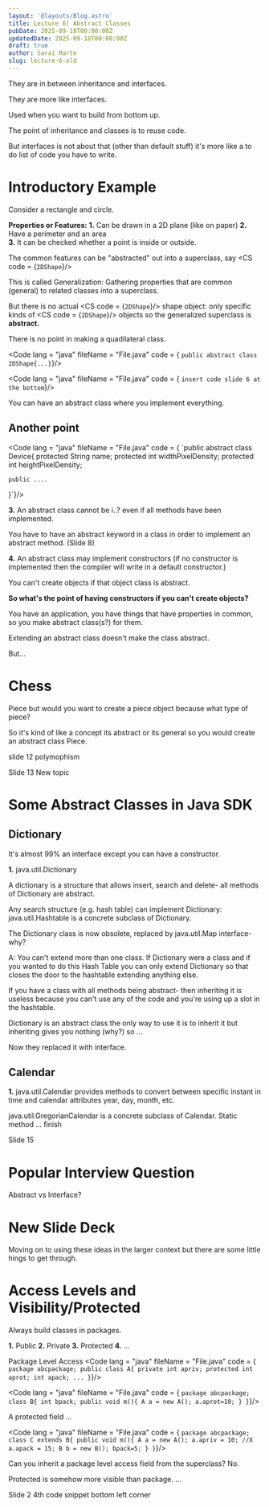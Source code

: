 ```yaml
---
layout: '@layouts/Blog.astro'
title: Lecture 6| Abstract Classes  
pubDate: 2025-09-18T00:00:00Z 
updatedDate: 2025-09-18T00:00:00Z 
draft: true
author: Sarai Marte
slug: lecture-6-old
---
```



They are in between inheritance and interfaces. 

They are more like interfaces. 

Used when you want to build from bottom up. 

The point of inheritance and classes is to reuse code. 

But interfaces is not about that (other than default stuff) it's more like a to do list of code you have to write. 

# Introductory Example 

Consider a rectangle and circle. 

**Properties or Features:**
**1.** Can be drawn in a 2D plane (like on paper)
**2.** Have a perimeter and an area  
**3.** It can be checked whether a point is inside or outside. 

The common features can be "abstracted" out into a superclass, say <CS code = {`2DShape`}/>

This is called Generalization: Gathering properties that are common (general) to related classes into a superclass. 

But there is no actual <CS code = {`2DShape`}/> shape object: only specific kinds of <CS code = {`2DShape`}/> objects so the generalized superclass is **abstract.**

There is no point in making a quadilateral class. 


<Code lang = "java" fileName = "File.java" code = {
`public abstract class 2DShape{...}`}/>


<Code lang = "java" fileName = "File.java" code = {
`insert code slide 6 at the bottom`}/>

You can have an abstract class where you implement everything. 

## Another point 

<Code lang = "java" fileName = "File.java" code = {
`public abstract class Device{
    protected String name;
    protected int widthPixelDensity;
    protected int heightPixelDensity;

    public ....
}`}/>

**3.** An abstract class cannot be i..? even if all methods have been implemented. 


You have to have an abstract keyword in a class in order to implement an abstract method. (Slide 8)

**4.** An abstract class may implement constructors (if no constructor is implemented then the compiler will write in a default constructor.)


You can't create objects if that object class is abstract.   

**So what's the point of having constructors if you can't create objects?**

You have an application, you have things that have properties in common, so you make abstract class(s?) for them.

Extending an abstract class doesn't make the class abstract. 

But...

# Chess 

Piece but would you want to create a piece object because what type of piece? 

So it's kind of like a concept its abstract or its general so you would create an abstract class Piece. 

slide 12 polymophism 

Slide 13 New topic 

# Some Abstract Classes in Java SDK 

## Dictionary

It's almost 99% an interface except you can have a constructor. 

**1.** java.util.Dictionary 

A dictionary is a structure that allows insert, search and delete- all methods of Dictionary are abstract. 

Any search structure (e.g. hash table) can implement Dictionary: java.util.Hashtable is a concrete subclass of Dictionary. 

The Dictionary class is now obsolete, replaced by java.util.Map interface- why?


A: You can't extend more than one class. If Dictionary were a class and if you wanted to do this Hash Table you can only extend Dictionary so that closes the door to the hashtable extending anything else.  

If you have a class with all methods being abstract- then inheriting it is useless because you can't use any of the code and you're using up a slot in the hashtable.

Dictionary is an abstract class the only way to use it is to inherit it but inheriting gives you nothing (why?) so ...

Now they replaced it with interface. 

## Calendar

**1.** java.util.Calendar provides methods to convert between specific instant in time and calendar attributes year, day, month, etc. 

java.util.GregorianCalendar is a concrete subclass of Calendar. 
Static method ... finish 

Slide 15 

# Popular Interview Question 

Abstract vs Interface?

# New Slide Deck 

Moving on to using these ideas in the larger context but there are some little hings to get through. 

# Access Levels and Visibility/Protected  

Always build classes in packages. 

**1.** Public 
**2.** Private 
**3.** Protected 
**4.** ... 


Package Level Access 
<Code lang = "java" fileName = "File.java" code = {
`package abcpackage;
public class A{
    private int apriv;
    protected int aprot;
    int apack;
    ...
}`}/>


<Code lang = "java" fileName = "File.java" code = {
`package abcpackage;
class B{
    int bpack;
    public void m(){
        A a = new A();
        a.aprot=10;
    }
}`}/>

A protected field ...


<Code lang = "java" fileName = "File.java" code = {
`package abcpackage;
class C extends B{
    public void m(){
        A a = new A();
        a.apriv = 10; //X
        a.apack = 15;
        B b = new B();
        bpack=5;
    }
}`}/>

Can you inherit a package level access field from the superclass? No. 


Protected is somehow more visible than package. ...

Slide 2 4th code snippet bottom left corner 